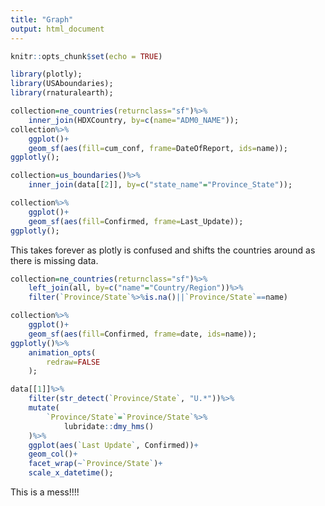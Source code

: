 ```yaml
---
title: "Graph"
output: html_document
---
```


```r
knitr::opts_chunk$set(echo = TRUE)
```

```r
library(plotly);
library(USAboundaries);
library(rnaturalearth);
```

```r
collection=ne_countries(returnclass="sf")%>%
	inner_join(HDXCountry, by=c(name="ADM0_NAME"));
collection%>%
	ggplot()+
	geom_sf(aes(fill=cum_conf, frame=DateOfReport, ids=name));
ggplotly();
```


```r
collection=us_boundaries()%>%
	inner_join(data[[2]], by=c("state_name"="Province_State"));

collection%>%
	ggplot()+
	geom_sf(aes(fill=Confirmed, frame=Last_Update));
ggplotly();
```

This takes forever as plotly is confused and shifts the countries around as there is missing data.
```r
collection=ne_countries(returnclass="sf")%>%
	left_join(all, by=c("name"="Country/Region"))%>%
	filter(`Province/State`%>%is.na()||`Province/State`==name)

collection%>%
	ggplot()+
	geom_sf(aes(fill=Confirmed, frame=date, ids=name));
ggplotly()%>%
	animation_opts(
		redraw=FALSE
	);
```

```r
data[[1]]%>%
	filter(str_detect(`Province/State`, "U.*"))%>%
	mutate(
		`Province/State`=`Province/State`%>%
			lubridate::dmy_hms()
	)%>%
	ggplot(aes(`Last Update`, Confirmed))+
	geom_col()+
	facet_wrap(~`Province/State`)+
	scale_x_datetime();
```

This is a mess!!!!